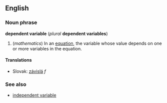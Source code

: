 ==English==
===Noun phrase===
'''dependent variable''' (''plural'' '''dependent variables''')

#(''mathematics'') In an [[equation]], the variable whose value depends on one or more variables in the equation.
==== Translations ====
*Slovak: [[závislá]] ''f''
===See also===
*[[independent variable]]